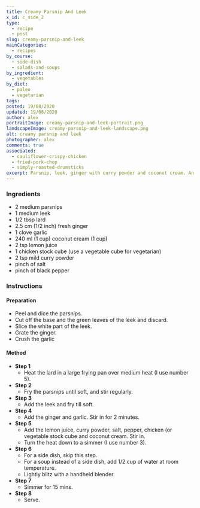 ```yaml
---
title: Creamy Parsnip And Leek
x_id: c_side_2
type:
  - recipe
  - post
slug: creamy-parsnip-and-leek
mainCategories: 
  - recipes
by_course:
  - side-dish
  - salads-and-soups
by_ingredient:
  - vegetables
by_diet:
  - paleo 
  - vegetarian
tags: 
posted: 19/08/2020
updated: 19/08/2020
author: alex
portraitImage: creamy-parsnip-and-leek-portrait.png
landscapeImage: creamy-parsnip-and-leek-landscape.png
alt: creamy parsnip and leek
photographer: alex
comments: true
associated: 
  - cauliflower-crispy-chicken
  - fried-pork-chop
  - simply-roasted-drumsticks
excerpt: Parsnip, leek, ginger with curry powder and coconut cream. An awesomely tasty side that happily doubles up as soup.
---
```


<Ingredients>

### Ingredients
    
  - 2 medium parsnips
  - 1 medium leek
  - 1/2 tbsp lard
  - 2.5 cm (1/2 inch) fresh ginger 
  - 1 clove garlic
  - 240 ml (1 cup) coconut cream (1 cup)
  - 2 tsp lemon juice
  - 1 chicken stock cube (use a vegetable cube for vegetarian)
  - 2 tsp mild curry powder
  - pinch of salt
  - pinch of black pepper

</Ingredients>

<Instructions>

### Instructions

#### Preparation

  - Peel and dice the parsnips.
  - Cut off the base and the green leaves of the leek and discard. 
  - Slice the white part of the leek.
  - Grate the ginger.
  - Crush the garlic

#### Method

  - **Step 1**
    - Heat the lard in a large frying pan over medium heat (I use number 5).
  - **Step 2**
    - Fry the parsnips until soft, and stir regularly.
  - **Step 3**
    - Add the leek and fry till soft.
  - **Step 4**
    - Add the ginger and garlic. Stir in for 2 minutes.
  - **Step 5**
    - Add the lemon juice, curry powder, salt, pepper, chicken (or vegetable stock cube and coconut cream. Stir in.
    - Turn the heat down to a simmer (I use number 3).
  - **Step 6**
    - For a side dish, skip this step.
    - For a soup instead of a side dish, add 1/2 cup of water at room temperature.
    - Lightly blitz with a handheld blender.
  - **Step 7**
    - Simmer for 15 mins.
  - **Step 8**
    - Serve. 

</Instructions>
